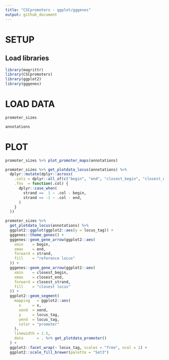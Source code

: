 ```yaml
---
title: "CSCpromoters - ggplot/gggenes"
output: github_document
---
```


# SETUP
## Load libraries
```r
library(magrittr)
library(CSCpromoters)
library(ggplot2)
library(gggenes)
```


# LOAD DATA
```r
promoter_sizes
```

```r
annotations
```


# PLOT
```r
promoter_sizes %>% plot_promoter_maps(annotations)
```


```r
promoter_sizes %>% get_plotdata_locus(annotations) %>% 
  dplyr::mutate(dplyr::across(
    .cols = dplyr::all_of(c("begin", "end", "closest_begin", "closest_end")),
    .fns  = function(.col) {
      dplyr::case_when(
        strand ==  1 ~ .col - begin,
        strand == -1 ~ .col - end,
      )
    }
  ))

promoter_sizes %>%
  get_plotdata_locus(annotations) %>%
  ggplot2::ggplot(ggplot2::aes(y = locus_tag)) +
  gggenes::theme_genes() +
  gggenes::geom_gene_arrow(ggplot2::aes(
    xmin    = begin,
    xmax    = end,
    forward = strand,
    fill    = "reference locus"
  )) +
  gggenes::geom_gene_arrow(ggplot2::aes(
    xmin    = closest_begin,
    xmax    = closest_end,
    forward = closest_strand,
    fill    = "closest locus"
  )) +
  ggplot2::geom_segment(
    mapping   = ggplot2::aes(
      x     = x,
      xend  = xend,
      y     = locus_tag,
      yend  = locus_tag,
      color = "promoter"
    ),
    linewidth = 1.5,
    data      = . %>% get_plotdata_promoter()
  ) +
  ggplot2::facet_wrap(~ locus_tag, scales = "free", ncol = 1) +
  ggplot2::scale_fill_brewer(palette = "Set3")

```
